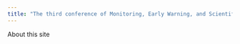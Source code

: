 ```yaml
---
title: "The third conference of Monitoring, Early Warning, and Scientific Management of Vegetation Pests and Diseases"
---
```


About this site
